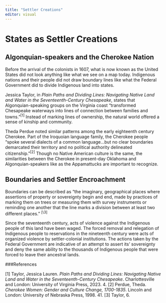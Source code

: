 ```yaml
---
title: "Settler Creations"
editor: visual
---
```


# States as Settler Creations

## Algonquian-speakers and the Cherokee Nation

Before the arrival of the colonists in 1607, what is now known as the United States did not look anything like what we see on a map today. Indigenous nations and their people did not draw boundary lines like what the Federal Government did to divide Indigenous land into states.

Jessica Taylor, in *Plain Paths and Dividing Lines: Navigating Native Land and Water in the Seventeenth-Century Chesapeake*, states that Algonquian-speaking groups on the Virginia coast "transformed Chesapeake waterways into lines of connection between families and towns."^\[1\]^ Instead of marking lines of ownership, the natural world offered a sense of kinship and community.

Theda Perdue noted similar patterns among the early eighteenth century Cherokee. Part of the Iroquoian language family, the Cherokee people "spoke several dialects of a common language...but no clear boundaries demarcated their territory and no political authority delineated citizenship."^\[2\]^ Though no Native American culture is the same, the similarities between the Cherokee in present-day Oklahoma and Algonquian-speakers like as the Appamattucks are important to recognize.

## Boundaries and Settler Encroachment

Boundaries can be described as "the imaginary, geographical places where assertions of property or sovereignty begin and end, made by practices of marking them on trees or measuring them with survey instruments or reminding one another that the line marks a division between at least two different places." ^\[\\3\]^

Since the seventeenth century, acts of violence against the Indigenous people of this land have been waged. The forced removal and relegation of Indigenous people to reservations in the nineteenth century were acts of organized violence by settler-colonial institutions. The actions taken by the Federal Government are indicative of an attempt to assert its' sovereignty and deny the same ability to the thousands of Indigenous people that were forced to leave their ancestral lands.


###References 

\[1\] Taylor, Jessica Lauren. *Plain Paths and Dividing Lines: Navigating Native Land and Water in the Seventeenth-Century Chesapeake*. Charlottesville and London: University of Virginia Press, 2023. 4. 
\[2\] Perdue, Theda. *Cherokee Women: Gender and Culture Change, 1700-1835*. Lincoln and London: University of Nebraska Press, 1998. 41. 
\[3\] Taylor, 6.
